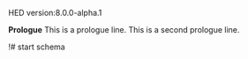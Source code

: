 HED version:8.0.0-alpha.1

'''Prologue'''
This is a prologue line.
This is a second prologue line.

!# start schema